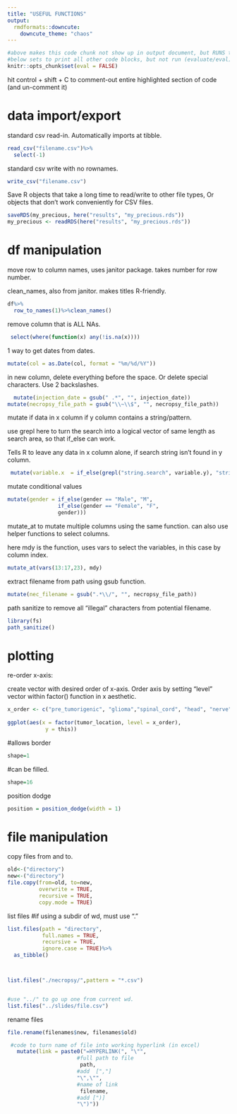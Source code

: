 ---
title: "USEFUL FUNCTIONS"
output:
  rmdformats::downcute:
    downcute_theme: "chaos"
---

```{r include=FALSE}
#above makes this code chunk not show up in output document, but RUNS the code below. 
#below sets to print all other code blocks, but not run (evaluate/eval) any of them. 
knitr::opts_chunk$set(eval = FALSE)
```

hit control + shift + C to comment-out entire highlighted section of code (and un-comment it)

# data import/export

standard csv read-in. Automatically imports at tibble.

```{r}
read_csv("filename.csv")%>%
  select(-1)
```

standard csv write with no rownames.

```{r}
write_csv("filename.csv")
```



Save R objects that take a long time to read/write to other file types,
Or objects that don't work conveniently for CSV files. 
```{r}
saveRDS(my_precious, here("results", "my_precious.rds"))
my_precious <- readRDS(here("results", "my_precious.rds"))
```


















# df manipulation

move row to column names, uses janitor package. takes number for row number.

clean_names, also from janitor. makes titles R-friendly.

```{r}
df%>%
  row_to_names(1)%>%clean_names()
```


remove column that is ALL NAs. 
```{r}
 select(where(function(x) any(!is.na(x))))
```





1 way to get dates from dates.

```{r}
mutate(col = as.Date(col, format = "%m/%d/%Y"))
```

in new column, delete everything before the space.
Or delete special characters. Use 2 backslashes. 

```{r}

  mutate(injection_date = gsub(" .*", "", injection_date))
mutate(necropsy_file_path = gsub("\\~\\$", "", necropsy_file_path))
```

mutate if data in x column if y column contains a string/pattern.

use grepl here to turn the search into a logical vector of same length as search area, so that if_else can work.

Tells R to leave any data in x column alone, if search string isn't found in y column.

```{r}
 mutate(variable.x  = if_else(grepl("string.search", variable.y), "string.result", variable.x))
```

mutate conditional values

```{r}
mutate(gender = if_else(gender == "Male", "M",
                if_else(gender == "Female", "F",
                gender)))
```

mutate_at to mutate multiple columns using the same function. can also use helper functions to select columns.

here mdy is the function, uses vars to select the variables, in this case by column index.

```{r}
mutate_at(vars(13:17,23), mdy)
```


extract filename from path using gsub function.

```{r}
mutate(nec_filename = gsub(".*\\/", "", necropsy_file_path))
```

path sanitize to remove all "illegal" characters from potential filename. 
```{r}
library(fs)
path_sanitize()
```




# plotting

re-order x-axis:

create vector with desired order of x-axis. Order axis by setting "level" vector within factor() function in x aesthetic.

```{r}
x_order <- c("pre_tumorigenic", "glioma","spinal_cord", "head", "nerve")
             
ggplot(aes(x = factor(tumor_location, level = x_order), 
            y = this))
```

#allows border

```{r}
shape=1 
```

#can be filled.

```{r}
shape=16 
```

position dodge

```{r}
position = position_dodge(width = 1)
```

# file manipulation

copy files from and to.

```{r}
old<-("directory")
new<-("directory")
file.copy(from=old, to=new, 
          overwrite = TRUE, 
          recursive = TRUE, 
          copy.mode = TRUE)
```

list files
#if using a subdir of wd, must use "."

```{r}
list.files(path = "directory", 
           full.names = TRUE, 
           recursive = TRUE, 
           ignore.case = TRUE)%>%
  as_tibble()



list.files("./necropsy/",pattern = "*.csv") 


#use "../" to go up one from current wd. 
list.files("../slides/file.csv") 

```

rename files

```{r}
file.rename(filenames$new, filenames$old)
```


```{r}
 #code to turn name of file into working hyperlink (in excel)
   mutate(link = paste0("=HYPERLINK(", "\"", 
                      #full path to file
                       path,
                      #add  [","]
                      "\",\"", 
                      #name of link
                       filename,
                      #add [")]
                      "\")"))
```

